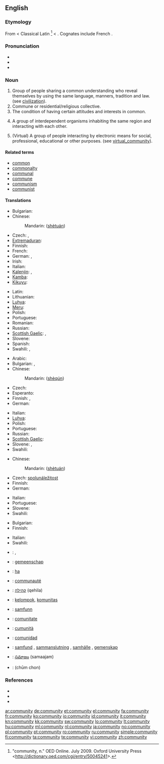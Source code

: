 {{wikipedia|dab=community (disambiguation)|community}}
==English==

===Etymology===
From {{etyl|fro}} {{term|lang=fro|communité}} < Classical Latin {{term|lang=la|communitas}}<ref>"community, n." OED Online. July 2009. Oxford University Press <http://dictionary.oed.com/cgi/entry/50045241>.</ref> < {{term|lang=la|communis|commūnis|common}}. Cognates include French {{term|communauté}}.

===Pronunciation===
* {{IPA|/k(ə)ˈmjunəti/|/k(ə)ˈmjunəɾi/}}
* {{audio|en-us-community.ogg|Audio (US)}}
* {{audio|en-ca-community.ogg|Audio (CA)}}

===Noun===
{{wikipedia}}
{{en-noun|communit|ies}}

# Group of people sharing a common understanding who reveal themselves by using the same language, manners, tradition and law. (see [[civilization]]).
# Commune or residential/religious collective.
# The condition of having certain attitudes and interests in common.
# {{ecology}} A group of interdependent organisms inhabiting the same region and interacting with each other.
# (Virtual) A group of people interacting by electronic means for social, professional, educational or other purposes. (see [[virtual_community]]).

====Related terms====
* [[common]]
* [[commonalty]]
* [[communal]]
* [[commune]]
* [[communism]]
* [[communist]]

====Translations====
{{trans-top|group of people sharing a common understanding}}
* Bulgarian: {{t+|bg|общество|n}}
* Chinese:
*: Mandarin: {{zh-ts|社團|社团}} ([[shè]][[tuán]])
* Czech: {{t+|cs|společenství|n}}, {{t-|cs|komunita|f}}
* [[Extremaduran]]: {{tø|ext|comuniá|f}}
* Finnish: {{t+|fi|yhteisö}}
* French: {{t+|fr|communauté|f}}
* German: {{t+|de|Gemeinschaft|f}}, {{t+|de|Gesellschaft|f}}
* Irish: {{t-|ga|cumann|m|xs=Irish}}
* Italian: {{t-|it|comunità|f}}
* [[Kalenjin]]: {{tø|kln|jamii}},  {{tø|kln|jamii}}
* [[Kamba]]: {{tø|kam|njamii}}
* [[Kikuyu]]: {{tø|ki|ado}}
{{trans-mid}}
* Latin: {{t-|la|communitas|f}}
* Lithuanian: {{t+|lt|bendruomenė|f|xs=Lithuanian}}
* [[Luhya]]: {{tø|luy|ejamii}}
* [[Meru]]: {{tø|mer|banto}}
* Polish: {{t|pl|społeczność|f}}
* Portuguese: {{t+|pt|comunidade|f}}
* Romanian: {{t+|ro|comunitate}}
* Russian: {{t+|ru|сообщество|n|tr=soóbščestvo}}
* [[Scottish Gaelic]]: {{t-|gd|poball|m|xs=Scottish Gaelic}}, {{t-|gd|coimhearsnachd|f|xs=Scottish Gaelic}}
* Slovene: {{t+|sl|skupnost|f}}
* Spanish: {{t+|es|comunidad|f}}
* Swahili: {{t+|sw|jamii|xs=Swahili}},  {{t+|sw|jamaa|xs=Swahili}}
{{trans-bottom}}

{{trans-top|commune or residential/religious collective}}
* Arabic: {{t|ar|ملّة|tr=milla}}
* Bulgarian: {{t+|bg|колония|f}},  {{t|bg|комуна}}
* Chinese:
*: Mandarin: {{zh-ts|社群|社群}} ([[shè]][[qún]])
* Czech: {{t-|cs|komunita|f}}
* Esperanto: {{t-|eo|komunumo|xs=Esperanto}}
* Finnish: {{t+|fi|yhteisö}}, {{t+|fi|kommuuni}}
* German: {{t+|de|Gemeinde|f}}
{{trans-mid}}
* Italian: {{t-|it|comunità|f}}
* [[Luhya]]: {{tø|luy|jamii}}
* Polish: {{t|pl|wspólnota|f}}
* Portuguese: {{t+|pt|comunidade|f}}
* Russian: {{t+|ru|сообщество|n|tr=soóbščestvo}}
* [[Scottish Gaelic]]: {{t-|gd|coimhearsnachd|f|xs=Scottish Gaelic}}
* Slovene: {{t+|sl|skupnost|f}}, {{t+|sl|komuna|f}}
* Swahili: {{t+|sw|jamii|xs=Swahili}}
{{trans-bottom}}

{{trans-top|condition of having certain attitudes and interests in common}}
* Chinese:
*: Mandarin: {{zh-ts|社團|社团}} ([[shè]][[tuán]])
* Czech: [[spolunáležitost]] {{f}}
* Finnish: {{t+|fi|yhteisöllisyys}}
* German: {{t+|de|Gemeinschaft|f}}
{{trans-mid}}
* Italian: {{t-|it|comunanza|f}}
* Portuguese: {{t+|pt|comunidade|f}}
* Slovene: {{t+|sl|skupnost|f}}
* Swahili: {{t+|sw|jamii|xs=Swahili}}
{{trans-bottom}}

{{trans-top|ecology: group of interdependent organisms}}
* Bulgarian: {{t+|bg|колония}}
* Finnish: {{t-|fi|yhdyskunta}}
{{trans-mid}}
* Italian: {{t-|it|comunità|f}}
* Swahili: {{t+|sw|jamii|xs=Swahili}}
{{trans-bottom}}

{{checktrans-top}}
* {{ttbc|Arabic}}: {{Arab|[[جماعة]]}} {{f}}, {{Arab|[[جالية]]}} {{f}}
* {{ttbc|Dutch}}: [[gemeenschap]] {{f}}
* {{ttbc|Ewe}}: [[ha]]
* {{ttbc|French}}: [[communauté]] {{f}}
* {{ttbc|Hebrew}}: [[קהילה]] (qehila) {{f}}
* {{ttbc|Indonesian}}: [[kelompok]], [[komunitas]]
{{trans-mid}}
* {{ttbc|Norwegian}}: [[samfunn]] {{n}}
* {{ttbc|Romanian}}: [[comunitate]] {{f}}
* {{ttbc|Sicilian}}: [[cumunità]] {{f}}
* {{ttbc|Spanish}}: [[comunidad]] {{f}}
* {{ttbc|Swedish}}: [[samfund]] {{c}}, [[sammanslutning]] {{c}}, [[samhälle]] {{c}}, [[gemenskap]] {{c}}
* {{ttbc|Telugu}}: [[సమాజం]] (samaajam)
* {{ttbc|Thai}}: {{Thai|[[ชุมชน]]}} (chūm chon)
{{trans-bottom}}

===References===
<references/>
* {{R:Webster 1913}}
* {{R:Century 1911}}
* {{R:OneLook}}

[[ar:community]]
[[de:community]]
[[et:community]]
[[el:community]]
[[fa:community]]
[[fr:community]]
[[ko:community]]
[[io:community]]
[[id:community]]
[[it:community]]
[[kn:community]]
[[kk:community]]
[[sw:community]]
[[lo:community]]
[[lt:community]]
[[hu:community]]
[[ml:community]]
[[nl:community]]
[[ja:community]]
[[no:community]]
[[pl:community]]
[[pt:community]]
[[ro:community]]
[[ru:community]]
[[simple:community]]
[[fi:community]]
[[ta:community]]
[[te:community]]
[[vi:community]]
[[zh:community]]